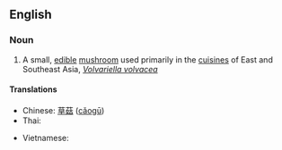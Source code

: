 ==English==
{{wikipedia|Volvariella volvacea}}

===Noun===
{{en-noun|sg=[[straw]] [[mushroom]]}}

# A small, [[edible]] [[mushroom]] used primarily in the [[cuisine]]s of East and Southeast Asia, ''[[Volvariella volvacea]]''

====Translations====
{{trans-top|small edible mushroom, ''Volvariella volvacea''}}
* Chinese: [[草菇]] ([[cǎogū]])
* Thai: {{t-|th|เห็ดฟาง}}
{{trans-mid}}
* Vietnamese: {{t+|vi|nấm rơm|xs=Vietnamese}}
{{trans-bottom}}

{{vi-attention}}